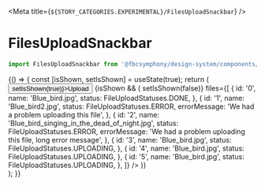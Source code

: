 
<Meta title={`${STORY_CATEGORIES.EXPERIMENTAL}/FilesUploadSnackbar`} />

# FilesUploadSnackbar

```js
import FilesUploadSnackbar from '@fbcsymphony/design-system/components/Experimental/FilesUploadSnackbar';
```

<Preview>
  <Story name="FileUploadArea">
    {() => {
      const [isShown, setIsShown] = useState(true);
      return (
        <div>
          <Button onClick={() => setIsShown(true)}>Upload</Button>
          {isShown && (
            <FilesUploadSnackbar
              onClose={() => setIsShown(false)}
              files={[
                {
                  id: '0',
                  name: 'Blue_bird.jpg',
                  status: FileUploadStatuses.DONE,
                },
                {
                  id: '1',
                  name: 'Blue_bird2.jpg',
                  status: FileUploadStatuses.ERROR,
                  errorMessage: 'We had a problem uploading this file',
                },
                {
                  id: '2',
                  name: 'Blue_bird_singing_in_the_dead_of_night.jpg',
                  status: FileUploadStatuses.ERROR,
                  errorMessage:
                    'We had a problem uploading this file, long error message',
                },
                {
                  id: '3',
                  name: 'Blue_bird.jpg',
                  status: FileUploadStatuses.UPLOADING,
                },
                {
                  id: '4',
                  name: 'Blue_bird.jpg',
                  status: FileUploadStatuses.UPLOADING,
                },
                {
                  id: '5',
                  name: 'Blue_bird.jpg',
                  status: FileUploadStatuses.UPLOADING,
                },
              ]}
            />
          )}
        </div>
      );
    }}
  </Story>
</Preview>
